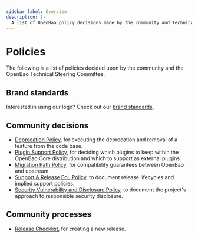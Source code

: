 ```yaml
---
sidebar_label: Overview
description: |-
  A list of OpenBao policy decisions made by the community and Technical Steering Committee.
---
```


# Policies

The following is a list of policies decided upon by the community and the
OpenBao Technical Steering Committee.

## Brand standards

Interested in using our logo? Check out our [brand standards](/docs/policies/brand).

## Community decisions

 - [Deprecation Policy](/docs/policies/deprecation), for executing the
   deprecation and removal of a feature from the code base.
 - [Plugin Support Policy](/docs/policies/plugins), for deciding which
   plugins to keep within the OpenBao Core distribution and which to support
   as external plugins.
 - [Migration Path Policy](/docs/policies/migration), for compatibility
   guarantees between OpenBao and upstream.
 - [Support & Release EoL Policy](/docs/policies/support), to document release
   lifecycles and implied support policies.
 - [Security Vulnerability and Disclosure Policy](/docs/policies/cve), to
   document the project's approach to responsible security disclosure.

## Community processes

 - [Release Checklist](/docs/policies/release), for creating a new release.
